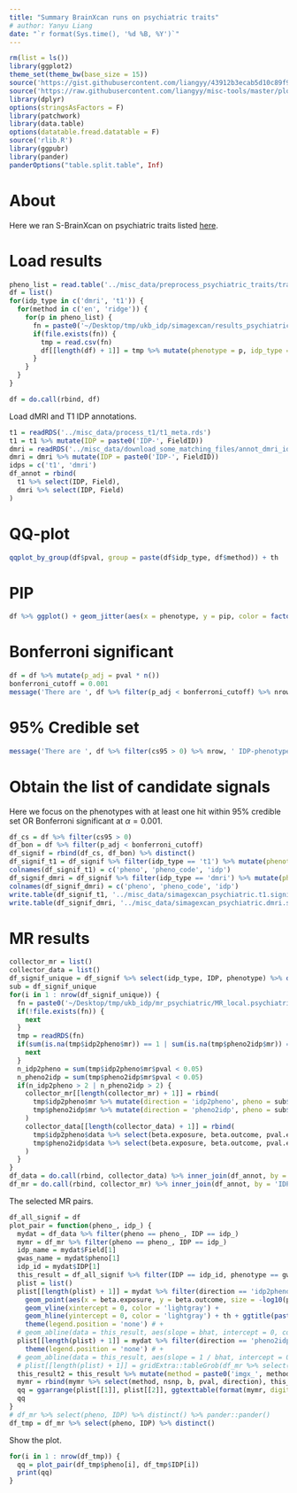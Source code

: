 ```yaml
---
title: "Summary BrainXcan runs on psychiatric traits"
# author: Yanyu Liang
date: "`r format(Sys.time(), '%d %B, %Y')`"
---
```


```r
rm(list = ls())
library(ggplot2)
theme_set(theme_bw(base_size = 15))
source('https://gist.githubusercontent.com/liangyy/43912b3ecab5d10c89f9d4b2669871c9/raw/3ca651cfa53ffccb8422f432561138a46e93710f/my_ggplot_theme.R')
source('https://raw.githubusercontent.com/liangyy/misc-tools/master/plot_tool/plot_tools.R')
library(dplyr)
options(stringsAsFactors = F)
library(patchwork)
library(data.table)
options(datatable.fread.datatable = F)
source('rlib.R')
library(ggpubr)
library(pander)
panderOptions("table.split.table", Inf)

```

# About

Here we ran S-BrainXcan on psychiatric traits listed [here](https://docs.google.com/spreadsheets/u/1/d/1QHpA1IZwTt-3Dx4zvfRXycztS9DPhKAN3Mzw5EBB840).

# Load results

```r
pheno_list = read.table('../misc_data/preprocess_psychiatric_traits/trait_list.txt', header = F)$V1
df = list()
for(idp_type in c('dmri', 't1')) {
  for(method in c('en', 'ridge')) {
    for(p in pheno_list) {
      fn = paste0('~/Desktop/tmp/ukb_idp/simagexcan/results_psychiatric/', idp_type, '_', method, '_x_', p, '_x_simagexcan.csv')
      if(file.exists(fn)) {
        tmp = read.csv(fn)
        df[[length(df) + 1]] = tmp %>% mutate(phenotype = p, idp_type = idp_type, method = method)
      }
    }
  }
}

df = do.call(rbind, df)
```

Load dMRI and T1 IDP annotations.

```r
t1 = readRDS('../misc_data/process_t1/t1_meta.rds')
t1 = t1 %>% mutate(IDP = paste0('IDP-', FieldID))
dmri = readRDS('../misc_data/download_some_matching_files/annot_dmri_idps.rds')
dmri = dmri %>% mutate(IDP = paste0('IDP-', FieldID))
idps = c('t1', 'dmri')
df_annot = rbind(
  t1 %>% select(IDP, Field),
  dmri %>% select(IDP, Field)
)
```

# QQ-plot

```r
qqplot_by_group(df$pval, group = paste(df$idp_type, df$method)) + th 
```

# PIP

```r
df %>% ggplot() + geom_jitter(aes(x = phenotype, y = pip, color = factor(cs95)), width = 0.3, height = 0, alpha = 0.2) + theme(axis.text.x = element_text(angle = 90, vjust = 0.5, hjust = 1)) + th2 + facet_wrap(~idp_type, ncol = 1)
```

# Bonferroni significant

```r
df = df %>% mutate(p_adj = pval * n())
bonferroni_cutoff = 0.001
message('There are ', df %>% filter(p_adj < bonferroni_cutoff) %>% nrow, ' IDP-phenotype pairs passed Bonferroni significance cutoff at ', bonferroni_cutoff)
```

# 95% Credible set

```r
message('There are ', df %>% filter(cs95 > 0) %>% nrow, ' IDP-phenotype pairs within 95% credible set')
```

# Obtain the list of candidate signals

Here we focus on the phenotypes with at least one hit within 95% credible set OR Bonferroni significant at $\alpha = 0.001$.

```r
df_cs = df %>% filter(cs95 > 0)
df_bon = df %>% filter(p_adj < bonferroni_cutoff)
df_signif = rbind(df_cs, df_bon) %>% distinct()
df_signif_t1 = df_signif %>% filter(idp_type == 't1') %>% mutate(phenotype2 = phenotype) %>% select(phenotype, phenotype2, IDP) %>% distinct_all
colnames(df_signif_t1) = c('pheno', 'pheno_code', 'idp')
df_signif_dmri = df_signif %>% filter(idp_type == 'dmri') %>% mutate(phenotype2 = phenotype) %>% select(phenotype, phenotype2, IDP) %>% distinct_all
colnames(df_signif_dmri) = c('pheno', 'pheno_code', 'idp')
write.table(df_signif_t1, '../misc_data/simagexcan_psychiatric.t1.signif.tsv', quo = F, col = T, row = F, sep = '\t')
write.table(df_signif_dmri, '../misc_data/simagexcan_psychiatric.dmri.signif.tsv', quo = F, col = T, row = F, sep = '\t')
```

# MR results

```r
collector_mr = list()
collector_data = list()
df_signif_unique = df_signif %>% select(idp_type, IDP, phenotype) %>% distinct()
sub = df_signif_unique
for(i in 1 : nrow(df_signif_unique)) {
  fn = paste0('~/Desktop/tmp/ukb_idp/mr_psychiatric/MR_local.psychiatric_', df_signif_unique$idp_type[i], '.', df_signif_unique$IDP[i], '_x_', df_signif_unique$pheno[i], '.rds')
  if(!file.exists(fn)) {
    next
  }
  tmp = readRDS(fn)
  if(sum(is.na(tmp$idp2pheno$mr)) == 1 | sum(is.na(tmp$pheno2idp$mr)) == 1) {
    next
  }
  n_idp2pheno = sum(tmp$idp2pheno$mr$pval < 0.05) 
  n_pheno2idp = sum(tmp$pheno2idp$mr$pval < 0.05) 
  if(n_idp2pheno > 2 | n_pheno2idp > 2) {
    collector_mr[[length(collector_mr) + 1]] = rbind(
      tmp$idp2pheno$mr %>% mutate(direction = 'idp2pheno', pheno = sub$phenotype[i], IDP = sub$IDP[i], is_forward = n_idp2pheno > 3, is_pass = n_idp2pheno > 3 | n_pheno2idp > 3),
      tmp$pheno2idp$mr %>% mutate(direction = 'pheno2idp', pheno = sub$phenotype[i], IDP = sub$IDP[i], is_forward = n_idp2pheno > 3, is_pass = n_idp2pheno > 3 | n_pheno2idp > 3)
    )
    collector_data[[length(collector_data) + 1]] = rbind(
      tmp$idp2pheno$data %>% select(beta.exposure, beta.outcome, pval.exposure) %>% mutate(direction = 'idp2pheno', pheno = sub$phenotype[i], IDP = sub$IDP[i], is_forward = n_idp2pheno > 3, is_pass = n_idp2pheno > 3 | n_pheno2idp > 3),
      tmp$pheno2idp$data %>% select(beta.exposure, beta.outcome, pval.exposure) %>% mutate(direction = 'pheno2idp', pheno = sub$phenotype[i], IDP = sub$IDP[i], is_forward = n_idp2pheno > 3, is_pass = n_idp2pheno > 3 | n_pheno2idp > 3)
    )
  }
}
df_data = do.call(rbind, collector_data) %>% inner_join(df_annot, by = 'IDP')
df_mr = do.call(rbind, collector_mr) %>% inner_join(df_annot, by = 'IDP')
```

The selected MR pairs.

```r
df_all_signif = df
plot_pair = function(pheno_, idp_) {
  mydat = df_data %>% filter(pheno == pheno_, IDP == idp_)
  mymr = df_mr %>% filter(pheno == pheno_, IDP == idp_)
  idp_name = mydat$Field[1]
  gwas_name = mydat$pheno[1]
  idp_id = mydat$IDP[1]
  this_result = df_all_signif %>% filter(IDP == idp_id, phenotype == gwas_name)
  plist = list()
  plist[[length(plist) + 1]] = mydat %>% filter(direction == 'idp2pheno') %>% ggplot() + 
    geom_point(aes(x = beta.exposure, y = beta.outcome, size = -log10(pval.exposure)), alpha = 0.2) + 
    geom_vline(xintercept = 0, color = 'lightgray') + 
    geom_hline(yintercept = 0, color = 'lightgray') + th + ggtitle(paste0(idp_name, ' -> \n ', gwas_name)) +
    theme(legend.position = 'none') # +
  # geom_abline(data = this_result, aes(slope = bhat, intercept = 0, color = model))
  plist[[length(plist) + 1]] = mydat %>% filter(direction == 'pheno2idp') %>% ggplot() + geom_point(aes(x = beta.exposure, y = beta.outcome, size = -log10(pval.exposure)), alpha = 0.2) + geom_vline(xintercept = 0, color = 'lightgray') + geom_hline(yintercept = 0, color = 'lightgray') + th + ggtitle(paste0(gwas_name, ' -> \n ', idp_name)) +
    theme(legend.position = 'none') # +
  # geom_abline(data = this_result, aes(slope = 1 / bhat, intercept = 0, color = model))
  # plist[[length(plist) + 1]] = gridExtra::tableGrob(df_mr %>% select(method, nsnp, b, pval, direction))
  this_result2 = this_result %>% mutate(method = paste0('imgx_', method), nsnp = paste0('pip = ', signif(pip, digits = 2), '\n cs = ', cs95), b = bhat, direction = NA) 
  mymr = rbind(mymr %>% select(method, nsnp, b, pval, direction), this_result2 %>% select(method, nsnp, b, pval, direction))
  qq = ggarrange(plist[[1]], plist[[2]], ggtexttable(format(mymr, digits = 3)), ncol = 3)
  qq
}
# df_mr %>% select(pheno, IDP) %>% distinct() %>% pander::pander()
df_tmp = df_mr %>% select(pheno, IDP) %>% distinct()
```

Show the plot.

```r
for(i in 1 : nrow(df_tmp)) {
  qq = plot_pair(df_tmp$pheno[i], df_tmp$IDP[i])
  print(qq)
}
```
